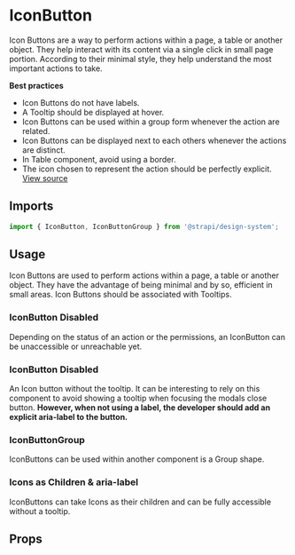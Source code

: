 

<Meta of={IconButtonStories} />

# IconButton

Icon Buttons are a way to perform actions within a page, a table or another object. They help interact with its content
via a single click in small page portion. According to their minimal style, they help understand the most important
actions to take.

**Best practices**

- Icon Buttons do not have labels.
- A Tooltip should be displayed at hover.
- Icon Buttons can be used within a group form whenever the action are related.
- Icon Buttons can be displayed next to each others whenever the actions are distinct.
- In Table component, avoid using a border.
- The icon chosen to represent the action should be perfectly explicit.
  [View source](https://github.com/strapi/design-system/tree/main/packages/strapi-design-system/src/IconButton)

## Imports

```js
import { IconButton, IconButtonGroup } from '@strapi/design-system';
```

## Usage

Icon Buttons are used to perform actions within a page, a table or another object. They have the advantage of being
minimal and by so, efficient in small areas. Icon Buttons should be associated with Tooltips.

<Canvas of={IconButtonStories.Base} />

### IconButton Disabled

Depending on the status of an action or the permissions, an IconButton can be unaccessible or unreachable yet.

<Canvas of={IconButtonStories.Disabled} />

### IconButton Disabled

An Icon button without the tooltip. It can be interesting to rely on this component to avoid showing a tooltip when
focusing the modals close button. **However, when not using a label, the developer should add an explicit aria-label to
the button.**

<Canvas of={IconButtonStories.WithoutTooltip} />

### IconButtonGroup

IconButtons can be used within another component is a Group shape.

<Canvas of={IconButtonStories.Group} />

### Icons as Children & aria-label

IconButtons can take Icons as their children and can be fully accessible without a tooltip.

<Canvas of={IconButtonStories.Children} />

## Props

<ArgsTable of={IconButton} />
